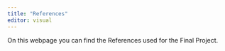 ```yaml
---
title: "References"
editor: visual
---
```

On this webpage you can find the References used for the Final Project.